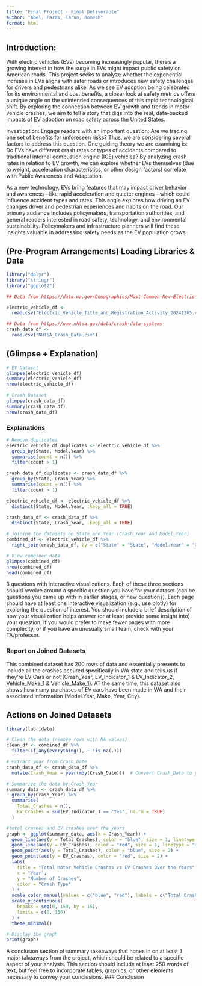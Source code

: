 ```yaml
---
title: "Final Project - Final Deliverable"
author: "Abel, Paras, Tarun, Romesh"
format: html
---
```


## Introduction:

With electric vehicles (EVs) becoming increasingly popular, there’s a growing interest in how the surge in EVs might impact public safety on American roads. This project seeks to analyze whether the exponential increase in EVs aligns with safer roads or introduces new safety challenges for drivers and pedestrians alike. As we see EV adoption being celebrated for its environmental and cost benefits, a closer look at safety metrics offers a unique angle on the unintended consequences of this rapid technological shift. By exploring the connection between EV growth and trends in motor vehicle crashes, we aim to tell a story that digs into the real, data-backed impacts of EV adoption on road safety across the United States.

Investigation: Engage readers with an important question: Are we trading one set of benefits for unforeseen risks? Thus, we are considering several factors to address this question. One guiding theory we are examining is: Do EVs have different crash rates or types of accidents compared to traditional internal combustion engine (ICE) vehicles? By analyzing crash rates in relation to EV growth, we can explore whether EVs themselves (due to weight, acceleration characteristics, or other design factors) correlate with Public Awareness and Adaptation.

As a new technology, EVs bring features that may impact driver behavior and awareness—like rapid acceleration and quieter engines—which could influence accident types and rates. This angle explores how driving an EV changes driver and pedestrian experiences and habits on the road. Our primary audience includes policymakers, transportation authorities, and general readers interested in road safety, technology, and environmental sustainability. Policymakers and infrastructure planners will find these insights valuable in addressing safety needs as the EV population grows.



## (Pre-Program Arrangements) Loading Libraries & Data

```r
library("dplyr")
library("stringr")
library("ggplot2")

## Data from https://data.wa.gov/Demographics/Most-Common-New-Electric-Vehicles-by-Model/yu7n-qgtd

electric_vehicle_df <-
  read.csv("Electric_Vehicle_Title_and_Registration_Activity_20241205.csv")

## Data from https://www.nhtsa.gov/data/crash-data-systems
crash_data_df <-
  read.csv("NHTSA_Crash_Data.csv")
```

## (Glimpse + Explanation)

```r
# EV Dataset
glimpse(electric_vehicle_df)
summary(electric_vehicle_df)
nrow(electric_vehicle_df)

# Crash Dataset
glimpse(crash_data_df)
summary(crash_data_df)
nrow(crash_data_df)
```

### Explanations

```r
# Remove duplicates
electric_vehicle_df_duplicates <- electric_vehicle_df %>%
  group_by(State, Model.Year) %>%
  summarise(count = n()) %>%
  filter(count > 1)

crash_data_df_duplicates <- crash_data_df %>%
  group_by(State, Crash_Year) %>%
  summarise(count = n()) %>%
  filter(count > 1)

electric_vehicle_df <- electric_vehicle_df %>%
  distinct(State, Model.Year, .keep_all = TRUE)

crash_data_df <- crash_data_df %>%
  distinct(State, Crash_Year, .keep_all = TRUE)

# joining the datasets on State and Year (Crash_Year and Model_Year)
combined_df <- electric_vehicle_df %>%
  right_join(crash_data_df, by = c("State" = "State", "Model.Year" = "Crash_Year"))

# View combined data
glimpse(combined_df)
nrow(combined_df)
head(combined_df)

```

3 questions with interactive visualizations. Each of these three sections should revolve around a specific question you have for your dataset (can be questions you came up with in earlier stages, or new questions). Each page should have at least one interactive visualization (e.g., use plotly) for exploring the question of interest. You should include a brief description of how your visualization helps answer (or at least provide some insight into) your question. If you would prefer to make fewer pages with more complexity, or if you have an unusually small team, check with your TA/professor.

### Report on Joined Datasets

This combined dataset has 200 rows of data and essentially presents to include all the crashes occured specifically in WA state and tells us if they're EV Cars or not (Crash_Year, EV_Indicator_1 & EV_Indicator_2, Vehicle_Make_1 & Vehicle_Make_1). AT the same time, this dataset also shows how many purchases of EV cars have been made in WA and their associated information (Model.Year, Make, Year, City).

## Actions on Joined Datasets

```r
library(lubridate)

# Clean the data (remove rows with NA values)
clean_df <- combined_df %>%
  filter(if_any(everything(), ~ !is.na(.)))

# Extract year from Crash_Date
crash_data_df <- crash_data_df %>%
  mutate(Crash_Year = year(mdy(Crash_Date)))  # Convert Crash_Date to year

# Summarize the data by Crash_Year
summary_data <- crash_data_df %>%
  group_by(Crash_Year) %>%
  summarise(
    Total_Crashes = n(),
    EV_Crashes = sum(EV_Indicator_1 == "Yes", na.rm = TRUE)
  )

#total crashes and EV crashes over the years
graph <- ggplot(summary_data, aes(x = Crash_Year)) +
  geom_line(aes(y = Total_Crashes), color = "blue", size = 1, linetype = "solid") +  
  geom_line(aes(y = EV_Crashes), color = "red", size = 1, linetype = "dashed") +
  geom_point(aes(y = Total_Crashes), color = "blue", size = 2) +  
  geom_point(aes(y = EV_Crashes), color = "red", size = 2) +
  labs(
    title = "Total Motor Vehicle Crashes vs EV Crashes Over the Years",
    x = "Year",
    y = "Number of Crashes",
    color = "Crash Type"
  ) +
  scale_color_manual(values = c("blue", "red"), labels = c("Total Crashes", "EV Crashes")) +
  scale_y_continuous(
    breaks = seq(0, 150, by = 15),  
    limits = c(0, 150)  
  ) +
  theme_minimal()

# Display the graph
print(graph)

```

A conclusion section of summary takeaways that hones in on at least 3 major takeaways from the project, which should be related to a specific aspect of your analysis. This section should include at least 250 words of text, but feel free to incorporate tables, graphics, or other elements necessary to convey your conclusions. \### Conclusion
